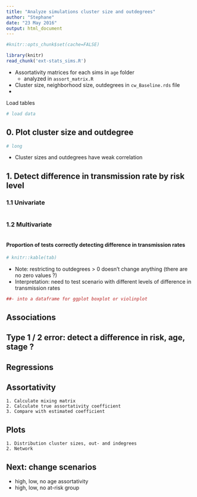 ```yaml
---
title: "Analyze simulations cluster size and outdegrees"
author: "Stephane"
date: "23 May 2016"
output: html_document
---
```


```r
#knitr::opts_chunk$set(cache=FALSE)
```

```r
library(knitr)
read_chunk('ext-stats_sims.R')
```

* Assortativity matrices for each sims in `age` folder
    + analyzed in `assort_matrix.R`
* Cluster size, neighborhood size, outdegrees in `cw_Baseline.rds` file
* 

Load tables

```r
# load data
```

## 0. Plot cluster size and outdegree
```r
# long
```
* Cluster sizes and outdegrees have weak correlation

## 1. Detect difference in transmission rate by risk level
### 1.1 Univariate
```r

```


### 1.2 Multivariate
```r

```

#### Proportion of tests correctly detecting difference in transmission rates
```r
# knitr::kable(tab)
```

* Note: restricting to outdegrees > 0 doesn't change anything (there are no zero values ?)
* Interpretation: need to test scenario with different levels of difference in transmission rates

```r
##- into a dataframe for ggplot boxplot or violinplot

```



## Associations
## Type 1 / 2 error: detect a difference in risk, age, stage ?
## Regressions
## Assortativity
    1. Calculate mixing matrix
    2. Calculate true assortativity coefficient
    3. Compare with estimated coefficient
## Plots
    1. Distribution cluster sizes, out- and indegrees
    2. Network
  
## Next: change scenarios
  * high, low, no age assortativity
  * high, low, no at-risk group





